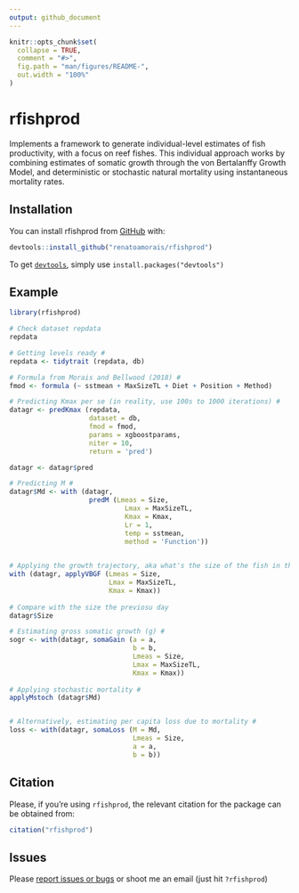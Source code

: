 ```yaml
---
output: github_document
---
```


<!-- README.md is generated from README.Rmd. Please edit that file -->

```r
knitr::opts_chunk$set(
  collapse = TRUE,
  comment = "#>",
  fig.path = "man/figures/README-",
  out.width = "100%"
)
```
# rfishprod

<!-- badges: start -->
<!-- badges: end -->

Implements a framework to generate individual-level estimates
    of fish productivity, with a focus on reef fishes. This individual
    approach works by combining estimates of somatic growth through the
    von Bertalanffy Growth Model, and deterministic or stochastic natural
    mortality using instantaneous mortality rates.

## Installation

You can install rfishprod from [GitHub](https://github.com/renatoamorais/rfishprod) with:

``` r
devtools::install_github("renatoamorais/rfishprod")
```

To get [`devtools`](https://cran.r-project.org/web/packages/devtools/index.html), simply use `install.packages("devtools")`


## Example


```r
library(rfishprod)

# Check dataset repdata
repdata

# Getting levels ready #
repdata <- tidytrait (repdata, db)

# Formula from Morais and Bellwood (2018) #
fmod <- formula (~ sstmean + MaxSizeTL + Diet + Position + Method)

# Predicting Kmax per se (in reality, use 100s to 1000 iterations) #
datagr <- predKmax (repdata, 
                    dataset = db, 
					fmod = fmod, 
					params = xgboostparams, 
					niter = 10, 
					return = 'pred')

datagr <- datagr$pred

# Predicting M #
datagr$Md <- with (datagr, 
					predM (Lmeas = Size, 
						     Lmax = MaxSizeTL, 
						     Kmax = Kmax, 
						     Lr = 1, 
						     temp = sstmean, 
						     method = 'Function'))
						   

# Applying the growth trajectory, aka what's the size of the fish in the next day?#
with (datagr, applyVBGF (Lmeas = Size, 
						 Lmax = MaxSizeTL, 
						 Kmax = Kmax))
						 
# Compare with the size the previosu day
datagr$Size

# Estimating gross somatic growth (g) #
sogr <- with(datagr, somaGain (a = a,
							   b = b,
							   Lmeas = Size, 
				 			   Lmax = MaxSizeTL, 
						       Kmax = Kmax))
						      
# Applying stochastic mortality #
applyMstoch (datagr$Md)


# Alternatively, estimating per capita loss due to mortality #
loss <- with(datagr, somaLoss (M = Md,
							   Lmeas = Size,
							   a = a,
							   b = b))

```

## Citation

Please, if you're using `rfishprod`, the relevant citation for the package can be obtained from:

```r
citation("rfishprod")
```


## Issues

Please [report issues or bugs](https://github.com/renatoamorais/rfishprod/issues) or shoot me an email (just hit `?rfishprod`)